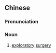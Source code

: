{{also|探查术}}
==Chinese==
{{zh-forms|s=探查术|type=21}}

===Pronunciation===
{{zh-pron
|m=tàncháshù
|c=taam3 caa4 seot6
|cat=n
}}

===Noun===
{{zh-noun}}

# {{lb|zh|surgery}} [[exploratory]] [[surgery]]